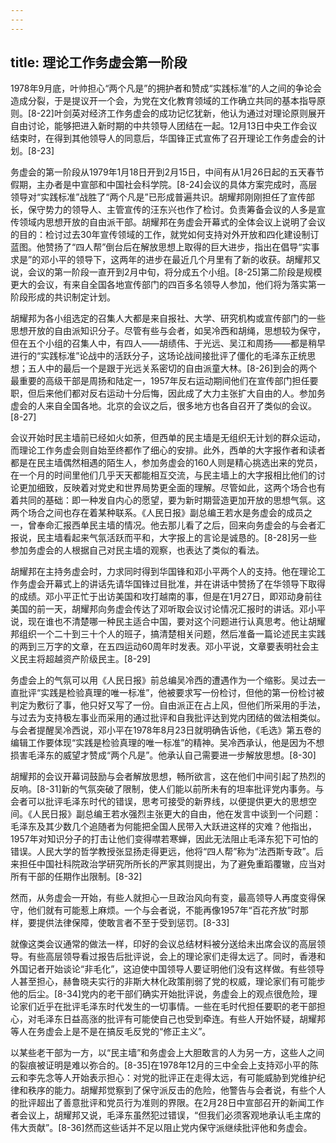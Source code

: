 ```yaml
---
---
---
```

title: 理论工作务虚会第一阶段
---



1978年9月底，叶帅担心“两个凡是”的拥护者和赞成“实践标准”的人之间的争论会造成分裂，于是提议开一个会，为党在文化教育领域的工作确立共同的基本指导原则。[8-22]叶剑英对经济工作务虚会的成功记忆犹新，他认为通过对理论原则展开自由讨论，能够把进入新时期的中共领导人团结在一起。12月13日中央工作会议结束时，在得到其他领导人的同意后，华国锋正式宣佈了召开理论工作务虚会的计划。[8-23]

务虚会的第一阶段从1979年1月18日开到2月15日，中间有从1月26日起的五天春节假期，主办者是中宣部和中国社会科学院。[8-24]会议的具体方案完成时，高层领导对“实践标准”战胜了“两个凡是”已形成普遍共识。胡耀邦刚刚担任了宣传部长，保守势力的领导人、主管宣传的汪东兴也作了检讨。负责筹备会议的人多是宣传领域内思想开放的自由派干部。胡耀邦在务虚会开幕式的全体会议上说明了会议的目的：检讨过去30年宣传领域的工作，就党如何支持对外开放和四化建设制订蓝图。他赞扬了“四人帮”倒台后在解放思想上取得的巨大进步，指出在倡导“实事求是”的邓小平的领导下，这两年的进步在最近几个月里有了新的收获。胡耀邦又说，会议的第一阶段一直开到2月中旬，将分成五个小组。[8-25]第二阶段是规模更大的会议，有来自全国各地宣传部门的四百多名领导人参加，他们将为落实第一阶段形成的共识制定计划。

胡耀邦为各小组选定的召集人大都是来自报社、大学、研究机构或宣传部门的一些思想开放的自由派知识分子。尽管有些与会者，如吴冷西和胡绳，思想较为保守，但在五个小组的召集人中，有四人——胡绩伟、于光远、吴江和周扬——都是稍早进行的“实践标准”论战中的活跃分子，这场论战间接批评了僵化的毛泽东正统思想；五人中的最后一个是跟于光远关系密切的自由派童大林。[8-26]到会的两个最重要的高级干部是周扬和陆定一，1957年反右运动期间他们在宣传部门担任要职，但后来他们都对反右运动十分后悔，因此成了大力主张扩大自由的人。参加务虚会的人来自全国各地。北京的会议之后，很多地方也各自召开了类似的会议。[8-27]

会议开始时民主墙前已经如火如荼，但西单的民主墙是无组织无计划的群众运动，而理论工作务虚会则自始至终都作了细心的安排。此外，西单的大字报作者和读者都是在民主墙偶然相遇的陌生人，参加务虚会的160人则是精心挑选出来的党员，在一个月的时间里他们几乎天天都能相互交流，与民主墙上的大字报相比他们的讨论更加细致，反映着对党史和世界局势更全面的理解。尽管如此，这两个场合也有着共同的基础：即一种发自内心的愿望，要为新时期营造更加开放的思想气氛。这两个场合之间也存在着某种联系。《人民日报》副总编王若水是务虚会的成员之一，曾奉命汇报西单民主墙的情况。他去那儿看了之后，回来向务虚会的与会者汇报说，民主墙看起来气氛活跃而平和，大字报上的言论是诚恳的。[8-28]另一些参加务虚会的人根据自己对民主墙的观察，也表达了类似的看法。

胡耀邦在主持务虚会时，力求同时得到华国锋和邓小平两个人的支持。他在理论工作务虚会开幕式上的讲话先请华国锋过目批准，并在讲话中赞扬了在华领导下取得的成绩。邓小平正忙于出访美国和攻打越南的事，但是在1月27日，即邓动身前往美国的前一天，胡耀邦向务虚会传达了邓听取会议讨论情况汇报时的讲话。邓小平说，现在谁也不清楚哪一种民主适合中国，要对这个问题进行认真思考。他让胡耀邦组织一个二十到三十个人的班子，搞清楚相关问题，然后准备一篇论述民主实践的两到三万字的文章，在五四运动60周年时发表。邓小平说，文章要表明社会主义民主将超越资产阶级民主。[8-29]

务虚会上的气氛可以用《人民日报》前总编吴冷西的遭遇作为一个缩影。吴过去一直批评“实践是检验真理的唯一标准”，他被要求写一份检讨，但他的第一份检讨被判定为敷衍了事，他只好又写了一份。自由派正在占上风，但他们所采用的手法，与过去为支持极左事业而采用的通过批评和自我批评达到党内团结的做法相类似。与会者提醒吴冷西说，邓小平在1978年8月23日就明确告诉他，《毛选》第五卷的编辑工作要体现“实践是检验真理的唯一标准”的精神。吴冷西承认，他是因为不想损害毛泽东的威望才赞成“两个凡是”。他承认自己需要进一步解放思想。[8-30]

胡耀邦的会议开幕词鼓励与会者解放思想，畅所欲言，这在他们中间引起了热烈的反响。[8-31]新的气氛突破了限制，使人们能以前所未有的坦率批评党内事务。与会者可以批评毛泽东时代的错误，思考可接受的新界线，以便提供更大的思想空间。《人民日报》副总编王若水强烈主张更大的自由，他在发言中谈到一个问题：毛泽东及其少数几个追随者为何能把全国人民带入大跃进这样的灾难？他指出，1957年对知识分子的打击让他们变得噤若寒蝉，因此无法阻止毛泽东犯下可怕的错误。人民大学的哲学教授张显扬走得更远，他将“四人帮”称为“法西斯专政”。后来担任中国社科院政治学研究所所长的严家其则提出，为了避免重蹈覆辙，应当对所有干部的任期作出限制。[8-32]

然而，从务虚会一开始，有些人就担心一旦政治风向有变，最高领导人再度变得保守，他们就有可能惹上麻烦。一个与会者说，不能再像1957年“百花齐放”时那样，要提供法律保障，使敢言者不至于受到惩罚。[8-33]

就像这类会议通常的做法一样，印好的会议总结材料被分送给未出席会议的高层领导。有些高层领导看过报告后批评说，会上的理论家们走得太远了。同时，香港和外国记者开始谈论“非毛化”，这迫使中国领导人要证明他们没有这样做。有些领导人甚至担心，赫鲁晓夫实行的非斯大林化政策削弱了党的权威，理论家们有可能步他的后尘。[8-34]党内的老干部们确实开始批评说，务虚会上的观点很危险，理论家们近乎在批评毛泽东时代发生的一切事情。一些在毛时代担任要职的老干部担心，对毛泽东日益高涨的批评有可能使自己也受到牵连。有些人开始怀疑，胡耀邦等人在务虚会上是不是在搞反毛反党的“修正主义”。

以某些老干部为一方，以“民主墙”和务虚会上大胆敢言的人为另一方，这些人之间的裂痕被证明是难以弥合的。[8-35]在1978年12月的三中全会上支持邓小平的陈云和李先念等人开始表示担心：对党的批评正在走得太远，有可能威胁到党维护纪律和秩序的能力。胡耀邦觉察到了保守派反击的危险，他警告与会者说，有些个人的批评超出了善意批评和党员行为准则的界限。在2月28日中宣部召开的新闻工作者会议上，胡耀邦又说，毛泽东虽然犯过错误，“但我们必须客观地承认毛主席的伟大贡献”。[8-36]然而这些话并不足以阻止党内保守派继续批评他和务虚会。